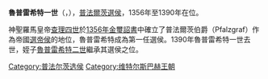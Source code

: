 {{Multiple issues|
{{Expand language|1=en|time=2021-04-03T12:17:19+00:00}}
{{Unreferenced|time=2021-04-03T12:17:19+00:00}}
}}
{{Infobox noble
| name        = 魯普雷希特一世
| image       = Ruprecht I mit Frauen.jpg
| succession  = 普法爾茨選侯
| reign       = 1356年 — 1390年
| successor   = [[魯普雷希特二世_(普法爾茨)|魯普雷希特二世]]
| birth_date  = {{birth date|1309|6|9|df=y}}
| birth_place = [[沃爾夫拉茨豪森|沃爾夫拉茨豪森]]
| death_date  = {{death date and age|1390|2|16|1309|6|9|df=yes}}
| death_place = [[葡萄酒之路旁诺伊施塔特|諾伊施塔特]]
| noble family= [[維特爾斯巴赫王朝|維特爾斯巴赫王朝]]
| father      = [[鲁道夫一世_(上巴伐利亚)|魯道夫一世]]
| mother      = [[拿騷的梅希蒂爾德|拿騷的梅希蒂爾德]]
}}
'''魯普雷希特一世'''（{{lang-de|Ruprecht I.}}，{{bd|1309年|6月9日|1390年|2月16日}}），[[普法尔茨统治者列表|普法爾茨選侯]]，1356年至1390年在位。

神聖羅馬皇帝[[查理四世_(神圣罗马帝国)|查理四世]]於[[1356年金璽詔書|1356年金璽詔書]]中確立了普法爾茨伯爵（Pfalzgraf）作為帝國[[選帝侯|選帝侯]]的地位，魯普雷希特成為第一任選侯。1390年魯普雷希特一世去世，姪子[[魯普雷希特二世_(普法爾茨)|魯普雷希特二世]]繼承其選侯之位。

[[Category:普法尔茨选侯|Category:普法尔茨选侯]]
[[Category:维特尔斯巴赫王朝|Category:维特尔斯巴赫王朝]]